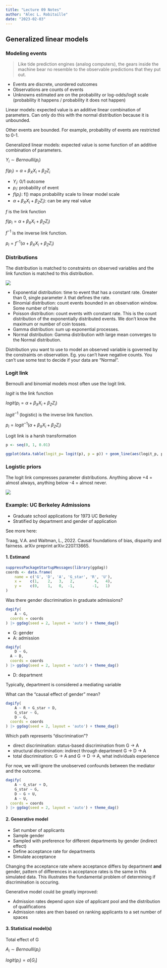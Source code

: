 ```yaml
---
title: "Lecture 09 Notes"
author: "Alec L. Robitaille"
date: "2023-02-03"
---
```


## Generalized linear models

### Modeling events

> Like tide prediction engines (analog computers), the gears inside the machine
bear no resemble to the observable predictions that they put out.

- Events are discrete, unordered outcomes
- Observations are counts of events
- Unknowns estimated are on the probability or log-odds/logit scale (probability it happens / probability it does not happen)

Linear models: expected value is an additive linear combination of parameters. 
Can only do this with the normal distribution because it is unbounded. 

Other events are bounded. For example, probability of events are restricted
to 0-1. 

Generalized linear models: expected value is some function of an additive combination 
of parameters. 

$Y_{i} \sim Bernoulli(p_{i})$

$f(p_{i}) = \alpha + \beta_{{X}} X_{i} + \beta_{Z} Z_{i}$

- $Y_{i}$: 0/1 outcome
- $p_{i}$: probability of event
- $f(p_{i})$: f() maps probability scale to linear model scale
- $\alpha + \beta_{{X}} X_{i} + \beta_{Z} Z_{i})$: can be any real value


$f$ is the link function

$f(p_{i} = \alpha + \beta_{{X}} X_{i} + \beta_{Z} Z_{i})$

$f^{-1}$ is the inverse link function. 

$p_{i} = f^{-1}(\alpha + \beta_{{X}} X_{i} + \beta_{Z} Z_{i})$


### Distributions

The distribution is matched to constraints on observed variables and the link 
function is matched to this distribution. 

![](../graphics/stat_rethinking_2ed_f10_6.png)

- Exponential distribution: time to event that has a constant rate. Greater than 0, 
single parameter $\lambda$ that defines the rate. 
- Binomial distribution: count events bounded in an observation window. Some number of trials 
- Poisson distribution: count events with constant rate. This is the count distribution of the exponentially distributed events. We don't know the maximum or number of coin tosses. 
- Gamma distribution: sum up exponential processes. 
- Normal distribution: Gamma distribution with large mean converges to the Normal distribution. 

Distribution you want to use to model an observed variable is governed by the 
constraints on observation. Eg. you can't have negative counts. You can't use 
some test to decide if your data are "Normal". 


### Logit link

Bernoulli and binomial models most often use the logit link. 

$logit$ is the link function

$logit(p_{i} = \alpha + \beta_{{X}} X_{i} + \beta_{Z} Z_{i})$

$logit^{-1}$ (logistic) is the inverse link function. 

$p_{i} = logit^{-1}(\alpha + \beta_{{X}} X_{i} + \beta_{Z} Z_{i})$


Logit link is a harsh transformation


```r
p <- seq(0, 1, 0.01)

ggplot(data.table(logit_p= logit(p), p = p)) + geom_line(aes(logit_p, p))

```


### Logistic priors

The logit link compresses parameter distributions. Anything above +4 = almost
always, anything below -4 = almost never. 

![](../graphics/stat_rethinking_2023_l09_slide64.png)



### Example: UC Berkeley Admissions

- Graduate school applications for 1973 UC Berkeley
- Stratified by department and gender of application

See more here:

Traag, V.A. and Waltman, L., 2022. Causal foundations of bias, disparity and fairness. arXiv preprint arXiv:2207.13665.


#### 1. Estimand


```r
suppressPackageStartupMessages(library(ggdag))
coords <- data.frame(
	name = c('G', 'D', 'A', 'G_star', 'R', 'U'),
	x =    c(1,    2,   3,   2,         4,   4),
	y =    c(0,    1,   0,  -1,        -1,   1)
)
```

Was there gender discrimination in graduate admissions?

```r
dagify(
	A ~ G,
  coords = coords
) |> ggdag(seed = 2, layout = 'auto') + theme_dag()
```


- G: gender
- A: admission

```r
dagify(
	D ~ G,
  A ~ D,
  coords = coords
) |> ggdag(seed = 2, layout = 'auto') + theme_dag()
```

- D: department

Typically, department is considered a mediating variable

What can the "causal effect of gender" mean?

```r
dagify(
	A ~ R + G_star + D,
	G_star ~ G,
	D ~ G,
  coords = coords
) |> ggdag(seed = 2, layout = 'auto') + theme_dag()
```


Which path represents "discrimination"?

- direct discrimination: status-based discrimination from G -> A
- structural discrimination: indirect through department G -> D -> A
- total discrimination: G -> A and G -> D -> A, what individuals experience


For now, we will ignore the unobserved confounds between the mediator and 
the outcome. 
```r
dagify(
	A ~ G_star + D,
	G_star ~ G,
	D ~ G + U,
	A ~ U,
  coords = coords
) |> ggdag(seed = 2, layout = 'auto') + theme_dag()
```



#### 2. Generative model


- Set number of applicants
- Sample gender
- Sampled with preference for different departments by gender (indirect effect)
- Define acceptance rate for departments
- Simulate acceptance


Changing the acceptance rate where acceptance differs by department **and** gender, 
pattern of differences in acceptance rates is the same in this simulated data. 
This illustrates the fundamental problem of determining if discrimination is
occuring. 

Generative model could be greatly improved:

- Admission rates depend upon size of applicant pool and the distribution
of qualifications
- Admission rates are then based on ranking applicants to a set number of spaces

#### 3. Statistical model(s)

Total effect of G

$A_{i} \sim Bernoulli(p_{i})$

$logit(p_{i}) = \alpha[G_{i}]$
